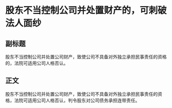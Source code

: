 # 股东不当控制公司并处置财产的，可刺破法人面纱
## 副标题
股东不当控制公司并处置公司财产，致使公司不具备对外独立承担民事责任的资格的，法院可适用公司人格否认。
## 正文
股东不当控制公司并处置公司财产，致使公司不具备对外独立承担民事责任的资格，法院可适用公司人格否认，判令股东对公司债务承担连带责任。